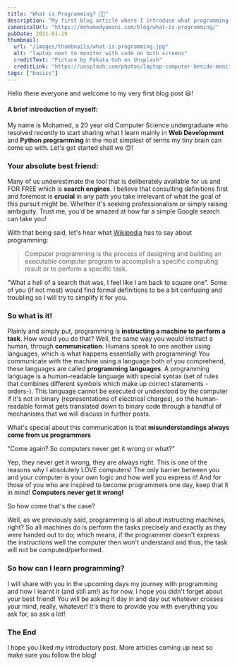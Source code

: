 ```yaml
---
title: "What is Programming? 👩‍💻"
description: "My first blog article where I introduce what programming is in practical terms as well as some valuable tips."
canonicalUrl: "https://mohamedyamani.com/blog/what-is-programming/"
pubDate: 2021-01-29
thumbnail:
  url: "/images/thumbnails/what-is-programming.jpg"
  alt: "laptop next to monitor with code on both screens"
  creditText: "Picture by Pakata Goh on Unsplash"
  creditLink: "https://unsplash.com/photos/laptop-computer-beside-monitor-with-keyboard-and-mouse-EJMTKCZ00I0?utm_medium=referral&utm_source=mohamedyamani.com"
tags: ["basics"]
---
```


Hello there everyone and welcome to my very first blog post 😃!

#### A brief introduction of myself:

My name is Mohamed, a 20 year old Computer Science undergraduate who resolved recently to start sharing what I learn mainly in **Web Development** and **Python programming** in the most simplest of terms my tiny brain can come up with. Let's get started shall we 😊!

### Your absolute best friend:

Many of us underestimate the tool that is deliberately available for us and FOR FREE which is **search engines**. I believe that consulting definitions first and foremost is **crucial** in any path you take irrelevant of what the goal of this pursuit might be. Whether it's seeking professionalism or simply raising ambiguity. Trust me, you'd be amazed at how far a simple Google search can take you!

With that being said, let's hear what [Wikipedia](https://en.wikipedia.org/wiki/Computer_programming) has to say about programming:

> Computer programming is the process of designing and building an executable computer program to accomplish a specific computing result or to perform a specific task.

"What a hell of a search that was, I feel like I am back to square one". Some of you (if not most) would find formal definitions to be a bit confusing and troubling so I will try to simplify it for you.

### So what is it!

Plainly and simply put, programming is **instructing a machine to perform a task**. How would you do that?
Well, the same way you would instruct a human, through **communication**. Humans speak to one another using languages, which is what happens essentially with programming! You communicate with the machine using a language both of you comprehend, these languages are called **programming languages**. A programming language is a human-readable language with special syntax (set of rules that combines different symbols which make up correct statements -orders-). This language cannot be executed or understood by the computer if it's not in binary (representations of electrical charges), so the human-readable format gets translated down to binary code through a handful of mechanisms that we will discuss in further posts.

What's special about this communication is that **misunderstandings always come from us programmers**

"Come again? So computers never get it wrong or what?"

Yep, they never get it wrong, they are always right. This is one of the reasons why I absolutely LOVE computers! The only barrier between you and your computer is your own logic and how well you express it! And for those of you who are inspired to become programmers one day, keep that it in mind! **Computers never get it wrong!**

So how come that's the case?

Well, as we previously said, programming is all about instructing machines, right? So all machines do is perform the tasks precisely and exactly as they were handed out to do; which means, if the programmer doesn't express the instructions well the computer then won't understand and thus, the task will not be computed/performed.

### So how can I learn programming?

I will share with you in the upcoming days my journey with programming and how I learnt it (and still am!) as for now, I hope you didn't forget about your best friend! You will be asking it day in and day out whatever crosses your mind, really, whatever! It's there to provide you with everything you ask for, so ask a lot!

### The End

I hope you liked my introductory post. More articles coming up next so make sure you follow the blog!
